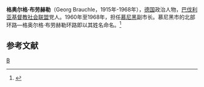 '''格奥尔格·布劳赫勒'''（Georg Brauchle，1915年-1968年），[[德国|德国]]政治人物，[[巴伐利亚基督教社会联盟|巴伐利亚基督教社会联盟]]党人。1960年至1968年，担任[[慕尼黑|慕尼黑]]副市长。慕尼黑市的北部环路—格奥尔格·布劳赫勒环路即以其姓名命名。<ref>{{Cite web |url=http://www.locr.com/photo-germany-bavaria-munich-georg-brauchle-ring-13518476 |title=Locr.com |accessdate=2014-07-17 |archive-date=2009-02-13 |archive-url=https://web.archive.org/web/20090213142314/http://www.locr.com/photo-germany-bavaria-munich-georg-brauchle-ring-13518476 |dead-url=yes }}</ref>

==参考文献==
{{reflist}}

[[Category:德国政治人物|B]]